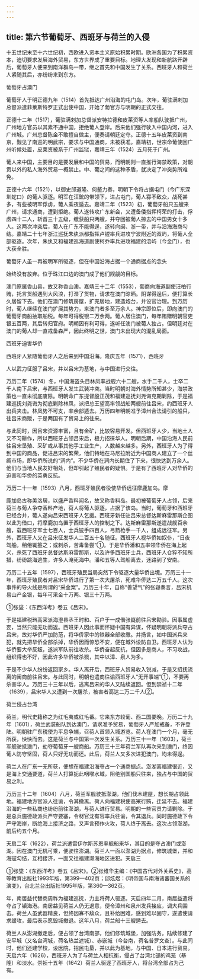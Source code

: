 ```yaml
---
---
---
```

title: 第六节葡萄牙、西班牙与荷兰的入侵
---



十五世纪末至十六世纪初，西欧进入资本主义原始积累时期。欧洲各国为了积累资本，迫切要求发展海外贸易，东方世界成了重要目标。地理大发现和新航路开辟后，葡萄牙人便来到南洋群岛一带，继之首先和中国发生了关系。西班牙人和荷兰人紧随其后，亦纷纷来到东方。

葡萄牙占澳门

葡萄牙人于明正德九年（1514）首先抵达广州沿海的屯门岛。次年，葡驻满剌加总督派遣菲莱斯特罗正式出使中国，开始了葡官方与明朝的正式交往。

正德十二年（1517），葡驻满剌加总督派安特拉德和皮莱资等人率船队驶抵广州，广州地方官员以其素不通中国，拒绝葡人登岸。后来他们强行驶入中国内河，进入广州城。广州总督陈金不敢擅自做主，便奏请朝廷定夺。正德十五年皮莱资到南京，觐见了南巡的明武宗，要求与中国通商，未被获准。嘉靖初，世宗命葡使回广州听候处置，皮莱资被系于广州监狱，嘉靖三年（1524）五月死于广州。

葡人来中国，主要目的是要发展和中国的贸易，而明朝则一直推行海禁政策，对朝贡以外的私人海外贸易一概禁止。中、葡之间的这种矛盾，就决定了冲突势所难免。

正德十六年（1521），以御史邱道隆、何鳌力奏，明朝下令将占据屯门（今广东深圳蛇口）的葡人驱逐。明军在汪鋐的带领下，进占屯门，葡人寡不敌众，战死甚多，有些被明军俘虏，葡人乘夜遁去。嘉靖二年（1523）初，葡萄牙船只五艘来广州，请求通商，遭到拒绝。葡人遂转攻广东新会，又遭备倭指挥柯荣的打击，俘虏四十二人，斩首三十五级，缴获船只两艘，并夺回被葡人掠去的中国男女十多人。这两次冲突后，葡人在广东不能得逞，遂转向闽、浙一带，并与沿海海商勾结。嘉靖二十七年浙江巡抚朱纨派都指挥卢镗率兵进攻宁波附近的双屿，将葡人全部驱逐。次年，朱纨又和福建巡海道副使柯乔率兵进攻福建的浯屿（今金门），也大获全胜。

葡萄牙人虽一再被明军所驱逐，但在中国沿海占据一个通商据点的念头

始终没有放弃。位于珠江口边的澳门成了他们觊觎的目标。

澳门原属香山县，故又称香山澳。嘉靖三十二年（1553），葡商向海道副使汪柏行贿，托言货船遇到大风浪，打湿了货物，请求在澳门晾晒。阴谋得逞后，便打算长久居留下去。他们在澳门修筑房屋，扩充居地，建造炮台，并设官治理。到万历时，葡人继续在澳门扩展其势力，来澳门者多至万余人。神宗即位后，即向澳门的葡萄牙商船抽取舶税。每年可得税银二万余两。葡人居住澳门，每年贿赠明朝官吏银五百两，其后转归官府。明朝因有利可得，遂听任澳门被葡人独占。但明廷对在澳门的葡人却一直戒备森严，因此终明之世，澳门未出现大的混乱局面。

西班牙迫害华侨

西班牙人紧随葡萄牙人之后来到中国沿海。隆庆五年（1571），西班牙

人以武力征服了吕宋，并以吕宋为基地，与中国进行交往。

万历二年（1574）冬，中国海盗头目林凤率战舰六十二艘，水手二千人，士卒二千人南下吕宋，与西班牙人发生武装冲突。当时明朝对海外情势所知甚少，海禁政策也一直未彻底废除。明朝命广东提督殷正茂和福建巡抚刘尧诲克期剿除，于是福建巡抚刘尧诲为彻底剿除林凤，派把总王望高率领战船两艘前往吕宋，约西班牙人出兵夹击。林凤势不可支，率余部遁去。万历四年明朝准予漳州合法请引的船只，往吕宋商贩，于是两国有了贸易上的往来。

与此同时，因吕宋资源丰富，且有金矿，比较容易开发。但西班牙人少，当地土人又不习耕作，所以西班牙占领吕宋后，极力招徕华人。明朝后期，中国沿海人民前往吕宋垦殖、采矿或从事其他手工业生产，人数越来越多。另外，西班牙人为了得到中国的商品，促进吕宋的繁荣，他们特地在马尼拉附近为中国商人建立了一个丝绸市场，即华侨所说的“涧内”。不少华侨在涧内长期住了下来，很快达到万余人。他们与当地人民友好相处，但却引起了殖民者的疑惧。于是有了西班牙人对华侨的迫害和华侨的英勇反抗。

万历二十一年（1593）八月，西班牙殖民者役使华侨远征摩鹿加岛。摩

鹿加岛古称美洛居，以盛产香料闻名，故又称香料岛。最初被葡萄牙人占领，后来荷兰与葡人争夺香料产地，荷人将葡人驱逐，占据了该岛。当时，葡萄牙和西班牙已经合并，葡人遂向吕宋西班牙人乞援。西班牙新任驻吕宋总督达斯麻雷那斯企图以此为借口，将摩鹿加岛置于西班牙人的控制之下。达斯麻雷那斯遂遣战舰百余艘，载西班牙军士七百人，士兵铳手四百人，弓箭枪手一千人，组成远征军。另外，西班牙人又在吕宋征发华人二百五十名随征。西班牙人视华侨如奴仆，“日夜驾船，稍倦辄箠之；或刺杀，苦毒备尝”①。于是华侨潘和五率领华侨在海上起义，杀死了西班牙总督达斯麻雷那斯，以及许多西班牙士兵，西班牙人仓猝不知所措，纷纷跳海逃生，许多人淹死海中。潘和五等人驾船离去，迷路到了安南。

万历二十五年（1597），西班牙殖民当局突然下令驱逐大量华侨出境。万历三十一年，西班牙殖民者对吕宋华侨进行了第一次大屠杀，死难华侨达二万五千人。这次事件的导火线是所谓的“采金案”。万历三十年，自称“善望气”的张嶷奏言，吕宋机易山产金银，每年可采金十万两、银三十万两。

①张燮：《东西洋考》卷五《吕宋》。

于是福建税珰高宷派海澄县丞王时和、百户于一成偕张嶷前往吕宋勘验。因事属虚妄，当然只能无功而返。西班牙人因此事而怀疑中国有异谋，怀疑明朝将派兵夺占吕宋，故对华侨严加防范，将华侨家中的铁器全部收缴。并扬言，如中国派兵来犯，就先把华侨全部杀掉，华侨因而惊恐不安，便在城外设防自卫。西班牙人认为华侨要大举反叛，遂派军队前往攻杀。华侨奋起反抗，但因多是商人，不习攻战，组织得也不好，因此许多华侨被杀戮，其中以漳、泉人为多。

于是不少华人纷纷返回家乡。华人离开后，西班牙人贸易收入锐减，于是又招抚流离的闽商前往吕宋。与此同时，明朝也遣商往谕西班牙人“无开事端”①，不要再杀害华人。万历三十三年以后，逃离吕宋的华人又陆续返回。但到崇祯十二年（1639），吕宋华人又遭到一次屠杀，被害者高达二万二千人②。

荷兰侵占台湾

荷兰，明代史籍称之为红毛夷或红毛番。它来东方较葡、西二国要晚。万历二十九年（1601），荷兰武装船队到达澳门，请求准予贸易，葡萄牙人严加戒备，不许登陆。明朝驻广东税使为平息争端，召荷人首领入城游览。荷人在澳门一个月，毫无所获，怏怏而去。这是荷兰与中国第一次发生关系。万历三十一年（1603），荷兰军舰驶抵澳门，劫夺葡萄牙一艘商船。万历三十三年荷兰军队再次来到澳门，终因葡人防守坚固，荷人只好无功而还。此后，荷兰人又多次进犯澳门，均未得逞。

荷兰人在广东一无所获，便想在福建沿海夺占一个通商据点。澎湖离福建很近，又是海上交通要道，荷兰人打算扼此咽喉水域，阻绝别国船只往来，独占与中国的贸易之利。

万历三十二年（1604）八月，荷兰军舰驶抵澎湖，他们伐木建屋，想长期占领此地。福建地方官派人往谕，令其撤离。荷人向福建税使高宷行贿，迁延不去。福建沿海的一些私商也纷纷前往澎湖，与荷人进行贸易。明朝的一些官员力请剿除。于是总兵施德政派兵严守要塞，令材官沈有容率兵往谕，令其退兵。同时施德政下令严守海岸，断绝海上接济之路，又声言预作火攻，荷人终于离去。这次占领澎湖，前后约五个月。

天启二年（1622），荷兰派遣雷伊尔斯苏恩率舰船来华，其目的是夺占澳门或澎湖。因在澳门无机可乘，便驶往澎湖。荷兰人一面以澎湖为据点，修筑城堡，并和海寇勾结，互相接济，一面又往福建濒海地区进犯。天启三

①张燮：《东西洋考》卷五《吕宋》。②张维华主编：《中国古代对外关系史》，高等教育出版社1993年版，第399—402页；邱炫煜：《明帝国与南海诸蕃国关系的演变》，台北兰台出版社1995年版，第360—362页。

年，南居益代替商周祚为福建巡抚，力主将荷人驱逐。天启四年二月，南居益遣将夺占了镇海港。南居益见荷兰人仍无退意，便令漳州和泉州发兵接应，调大兵围击。荷兰人虽武器精良，但终因寡不敌众，且补给困难，感到难以固守，遂遣使请求缓攻，最后表示愿毁城撤退。这年八月，荷兰船十三艘遁去。

荷兰人从澎湖撤走后，便占领了台湾南部，他们修筑城堡，加强防务。陆续修建了安平城（又名台湾城，荷名热兰遮城）、赤嵌城（今台南，荷名普罗文查）。与此同时，他们还建学校，设医院，招民屯垦，并以此为基地，与中国、日本进行贸易。天启六年（1626），西班牙人为了与荷兰人相抗衡，侵占了台湾北部的鸡笼（基隆）和淡水。崇祯十五年（1642）荷兰人驱逐了西班牙人，将台湾全部占为己有。